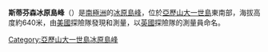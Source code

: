 {{coord|72|11|S|69|5|W|display=title}}

'''斯蒂芬森冰原島峰'''（{{lang-en|Stephenson Nunatak}}）是[[南極洲|南極洲]]的[[冰原島峰|冰原島峰]]，位於[[亞歷山大一世島|亞歷山大一世島]]東南部，海拔高度約640米，由[[美國|美國]]探險隊發現和測量，以[[英國|英國]]探險隊的測量員命名。

{{DEFAULTSORT:Stephenson Nunatak}}
[[Category:亞歷山大一世島冰原島峰|Category:亞歷山大一世島冰原島峰]]


{{AlexanderIsland-geo-stub}}